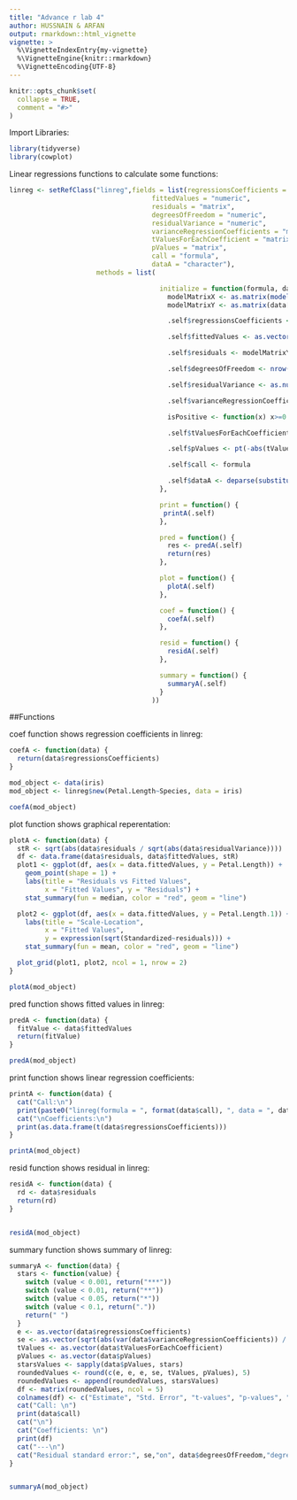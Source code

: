 ```yaml
---
title: "Advance r lab 4"
author: HUSSNAIN & ARFAN
output: rmarkdown::html_vignette
vignette: >
  %\VignetteIndexEntry{my-vignette}
  %\VignetteEngine{knitr::rmarkdown}
  %\VignetteEncoding{UTF-8}
---
```


```r
knitr::opts_chunk$set(
  collapse = TRUE,
  comment = "#>"
)
```

Import Libraries:

```r
library(tidyverse)
library(cowplot)
```

Linear regressions functions to calculate some functions:

```r
linreg <- setRefClass("linreg",fields = list(regressionsCoefficients = "matrix",
                                    fittedValues = "numeric",
                                    residuals = "matrix",
                                    degreesOfFreedom = "numeric",
                                    residualVariance = "numeric",
                                    varianceRegressionCoefficients = "matrix",
                                    tValuesForEachCoefficient = "matrix",
                                    pValues = "matrix",
                                    call = "formula",
                                    dataA = "character"),
                      methods = list(

                                      initialize = function(formula, data) {
                                        modelMatrixX <- as.matrix(model.matrix(formula, data))
                                        modelMatrixY <- as.matrix(data[all.vars(formula)[1]])

                                        .self$regressionsCoefficients <- (solve(t(modelMatrixX) %*% modelMatrixX)) %*% (t(modelMatrixX) %*% modelMatrixY)

                                        .self$fittedValues <- as.vector(modelMatrixX %*% regressionsCoefficients)

                                        .self$residuals <- modelMatrixY - fittedValues

                                        .self$degreesOfFreedom <- nrow(data) - ncol(modelMatrixX)

                                        .self$residualVariance <- as.numeric((t(residuals) %*% residuals) / degreesOfFreedom)

                                        .self$varianceRegressionCoefficients <- as.numeric(residualVariance) * (solve(t(modelMatrixX) %*% modelMatrixX))

                                        isPositive <- function(x) x>=0

                                        .self$tValuesForEachCoefficient <- as.vector(regressionsCoefficients) / (sqrt(isPositive(varianceRegressionCoefficients)))

                                        .self$pValues <- pt(-abs(tValuesForEachCoefficient), degreesOfFreedom)

                                        .self$call <- formula

                                        .self$dataA <- deparse(substitute(data))
                                      },

                                      print = function() {
                                       printA(.self)
                                      },

                                      pred = function() {
                                        res <- predA(.self)
                                        return(res)
                                      },

                                      plot = function() {
                                        plotA(.self)
                                      },

                                      coef = function() {
                                        coefA(.self)
                                      },

                                      resid = function() {
                                        residA(.self)
                                      },

                                      summary = function() {
                                        summaryA(.self)
                                      }
                                    ))


```


##Functions

coef function shows regression coefficients in linreg:

``` r
coefA <- function(data) {
  return(data$regressionsCoefficients)
}

mod_object <- data(iris)
mod_object <- linreg$new(Petal.Length~Species, data = iris)

coefA(mod_object)
```

plot function shows graphical reperentation:

```r
plotA <- function(data) {
  stR <- sqrt(abs(data$residuals / sqrt(abs(data$residualVariance))))
  df <- data.frame(data$residuals, data$fittedValues, stR)
  plot1 <- ggplot(df, aes(x = data.fittedValues, y = Petal.Length)) +
    geom_point(shape = 1) +
    labs(title = "Residuals vs Fitted Values",
         x = "Fitted Values", y = "Residuals") +
    stat_summary(fun = median, color = "red", geom = "line")

  plot2 <- ggplot(df, aes(x = data.fittedValues, y = Petal.Length.1)) +     geom_point(shape = 1) +
    labs(title = "Scale-Location",
         x = "Fitted Values",
         y = expression(sqrt(Standardized~residuals))) +
    stat_summary(fun = mean, color = "red", geom = "line")

  plot_grid(plot1, plot2, ncol = 1, nrow = 2)
}

plotA(mod_object)
```

pred function shows fitted values in linreg:

```r
predA <- function(data) {
  fitValue <- data$fittedValues
  return(fitValue)
}

predA(mod_object)
```

print function shows linear regression coefficients:

```r
printA <- function(data) {
  cat("Call:\n")
  print(paste0("linreg(formula = ", format(data$call), ", data = ", data$dataA, ")"))
  cat("\nCoefficients:\n")
  print(as.data.frame(t(data$regressionsCoefficients)))
}

printA(mod_object)
```


resid function shows residual in linreg:

```r
residA <- function(data) {
  rd <- data$residuals
  return(rd)
}


residA(mod_object)
```

summary function shows summary of linreg:

```r
summaryA <- function(data) {
  stars <- function(value) {
    switch (value < 0.001, return("***"))
    switch (value < 0.01, return("**"))
    switch (value < 0.05, return("*"))
    switch (value < 0.1, return("."))
    return(" ")
  }
  e <- as.vector(data$regressionsCoefficients)
  se <- as.vector(sqrt(abs(var(data$varianceRegressionCoefficients)) / length(data$varianceRegressionCoefficients)))
  tValues <- as.vector(data$tValuesForEachCoefficient)
  pValues <- as.vector(data$pValues)
  starsValues <- sapply(data$pValues, stars)
  roundedValues <- round(c(e, e, e, se, tValues, pValues), 5)
  roundedValues <- append(roundedValues, starsValues)
  df <- matrix(roundedValues, ncol = 5)
  colnames(df) <- c("Estimate", "Std. Error", "t-values", "p-values", "")
  cat("Call: \n")
  print(data$call)
  cat("\n")
  cat("Coefficients: \n")
  print(df)
  cat("---\n")
  cat("Residual standard error:", se,"on", data$degreesOfFreedom,"degrees of freedom")
}


summaryA(mod_object)
```


